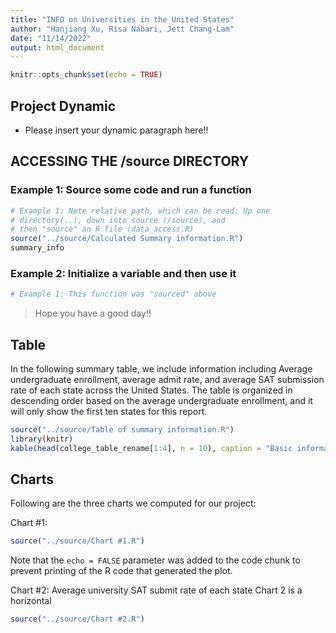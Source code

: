 ```yaml
---
title: "INFO on Universities in the United States"
author: "Hanjiang Xu, Risa Nabari, Jett Chang-Lam"
date: "11/14/2022"
output: html_document
---
```


```r
knitr::opts_chunk$set(echo = TRUE)
```

## Project Dynamic

* Please insert your dynamic paragraph here!!



## ACCESSING THE /source DIRECTORY
### Example 1: Source some code and run a function
```r
# Example 1: Note relative path, which can be read: Up one
# directory(..), down into source (/source), and 
# then "source" an R file (data_access.R)
source("../source/Calculated Summary information.R")
summary_info
```

### Example 2: Initialize a variable and then use it
```r
# Example 1: This function was "sourced" above
```

> Hope you have a good day!! 

## Table

In the following summary table, we include information including Average undergraduate enrollment, average admit rate, and average SAT submission rate of each state across the United States. The table is organized in descending order based on the average undergraduate enrollment, and it will only show the first ten states for this report. 
```r
source("../source/Table of summary information.R")
library(knitr)
kable(head(college_table_rename[1:4], n = 10), caption = "Basic informaion of Universities of the first ten states based on enrollment" )
```

## Charts
Following are the three charts we computed for our project: 

Chart #1: 

```r
source("../source/Chart #1.R")
```
Note that the `echo = FALSE` parameter was added to the code chunk to prevent printing of the R code that generated the plot.

Chart #2: Average university SAT submit rate of each state
Chart 2 is a horizontal 
```r
source("../source/Chart #2.R")
```

